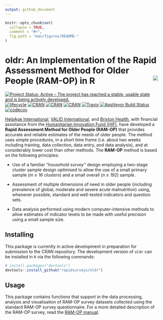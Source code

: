 ```yaml
---
output: github_document
---
```


<!-- README.md is generated from README.Rmd. Please edit that file -->

```r
knitr::opts_chunk$set(
  collapse = TRUE,
  comment = "#>",
  fig.path = "man/figures/README-"
)
```

# oldr: An Implementation of the Rapid Assessment Method for Older People (RAM-OP) in R <img src="man/figures/op_neg.png" align="right" />
[![Project Status: Active – The project has reached a stable, usable state and is being actively developed.](http://www.repostatus.org/badges/latest/active.svg)](http://www.repostatus.org/#active)
[![lifecycle](https://img.shields.io/badge/lifecycle-maturing-blue.svg)](https://www.tidyverse.org/lifecycle/#maturing)
[![CRAN](https://img.shields.io/cran/v/oldr.svg)](https://cran.r-project.org/package=oldr)
[![CRAN](https://img.shields.io/cran/l/oldr.svg)](https://CRAN.R-project.org/package=oldr)
[![CRAN](http://cranlogs.r-pkg.org/badges/oldr)](https://CRAN.R-project.org/package=oldr)
[![Travis](https://img.shields.io/travis/rapidsurveys/oldr.svg?branch=master)](https://travis-ci.org/rapidsurveys/oldr)
[![AppVeyor Build Status](https://ci.appveyor.com/api/projects/status/github/rapidsurveys/oldr?branch=master&svg=true)](https://ci.appveyor.com/project/rapidsurveys/oldr)
[![codecov](https://codecov.io/gh/rapidsurveys/oldr/branch/master/graph/badge.svg)](https://codecov.io/gh/rapidsurveys/oldr)


[HelpAge International](http://www.helpage.org), [VALID International](http://www.validinternational.org), and [Brixton Health](http://www.brixtonhealth.com), with financial assistance from the [Humanitarian Innovation Fund (HIF)](http://www.elrha.org/hif/home/), have developed a **Rapid Assessment Method for Older People (RAM-OP)** that provides accurate and reliable estimates of the needs of older people. The method uses simple procedures, in a short time frame (i.e. about two weeks including training, data collection, data entry, and data analysis), and at considerably lower cost than other methods. The **RAM-OP** method is based on the following principles:

* Use of a familiar *“household survey”* design employing a two-stage cluster sample design optimised to allow the use of a small primary sample (*m ≥ 16 clusters*) and a small overall (*n ≥ 192*) sample.

* Assessment of multiple dimensions of need in older people (including prevalence of global, moderate and severe acute malnutrition) using, whenever possible, standard and well-tested indicators and question sets.

* Data analysis performed using modern computer-intensive methods to allow estimates of indicator levels to be made with useful precision using a small sample size.


## Installing

This package is currently in active development in preparation for submission to the CRAN repository. The development version of `oldr` can be installed in `R` via the following commands:

```r
# install.packages("devtools")
devtools::install_github("rapidsurveys/oldr")
```

## Usage

This package contains functions that support in the data processing, analysis and visualisation of RAM-OP survey datasets collected using the standard RAM-OP survey questionnaire. For a more detailed description of the RAM-OP survey, read the [RAM-OP manual](https://ram.validmeasures.org/ramOPmanual).
